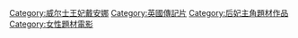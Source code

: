 {{noteTA
|1=zh-hans:戴安娜;zh-hk:戴安娜;zh-tw:黛安娜;
}}
[[Category:威尔士王妃戴安娜|Category:威尔士王妃戴安娜]]
[[Category:英國傳記片|Category:英國傳記片]]
[[Category:后妃主角題材作品|Category:后妃主角題材作品]]
[[Category:女性題材電影|Category:女性題材電影]]